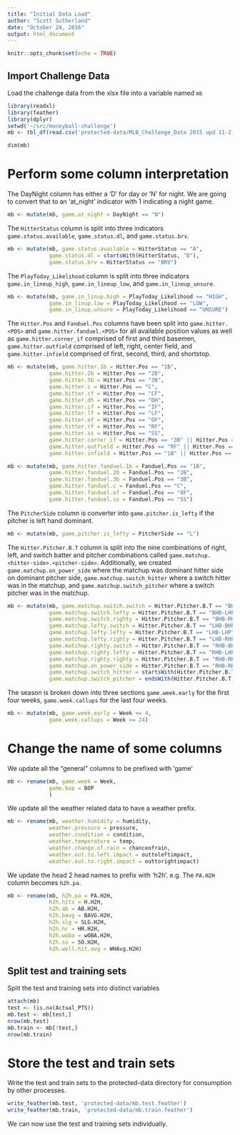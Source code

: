 ```yaml
---
title: "Initial Data Load"
author: "Scott Sutherland"
date: "October 24, 2016"
output: html_document
---
```


```r
knitr::opts_chunk$set(echo = TRUE)
```

## Import Challenge Data

Load the challenge data from the xlsx file into a variable named `mb`

```r
library(readxl)
library(feather)
library(dplyr)
setwd('~/src/moneyball-challenge')
mb <- tbl_df(read.csv('protected-data/MLB_Challenge_Data 2015 upd 11-2-16.csv', stringsAsFactors = FALSE, na.strings = "NA"))
```

```r
dim(mb)
```

# Perform some column interpretation

The DayNight column has either a 'D' for day or 'N' for night. We are going to convert that to an 'at_night' indicator with 1 indicating a night game.

```r
mb <- mutate(mb, game.at_night = DayNight == "N")
```

The `HitterStatus` column is split into three indicators `game.status.available`, `game.status.dl`, and `game.status.brv`.

```r
mb <- mutate(mb, game.status.available = HitterStatus == "A",
             game.status.dl = startsWith(HitterStatus, "D"),
             game.status.brv = HitterStatus == "BRV")
```

The `PlayToday_Likelihood` column is split into three indicators `game.in_lineup_high`, `game.in_lineup_low`, and `game.in_lineup_unsure`.

```r
mb <- mutate(mb, game.in_linup.high = PlayToday_Likelihood == "HIGH",
             game.in_linup.low = PlayToday_Likelihood == "LOW",
             game.in_linup.unsure = PlayToday_Likelihood == "UNSURE")
```

The `Hitter.Pos` and `Fanduel.Pos` columns have been split into `game.hitter.<POS>` and `game.hitter.fanduel.<POS>` for all available position values as well as `game.hitter.corner_if` comprised of first and third basemen, `game.hitter.outfield` comprised of left, right, center field, and `game.hitter.infield` comprised of first, second, third, and shortstop.

```r
mb <- mutate(mb, game.hitter.1b = Hitter.Pos == "1B",
             game.hitter.2b = Hitter.Pos == "2B",
             game.hitter.3b = Hitter.Pos == "3B",
             game.hitter.c = Hitter.Pos == "C",
             game.hitter.cf = Hitter.Pos == "CF",
             game.hitter.dh = Hitter.Pos == "DH",
             game.hitter.if = Hitter.Pos == "IF",
             game.hitter.lf = Hitter.Pos == "LF",
             game.hitter.of = Hitter.Pos == "OF",
             game.hitter.rf = Hitter.Pos == "RF",
             game.hitter.ss = Hitter.Pos == "SS",
             game.hitter.corner_if = Hitter.Pos == "3B" || Hitter.Pos == "1B",
             game.hitter.outfield = Hitter.Pos == "RF" || Hitter.Pos == "CF" || Hitter.Pos == "LF",
             game.hitter.infield = Hitter.Pos == "1B" || Hitter.Pos == "2B" || Hitter.Pos == "SS" || Hitter.Pos == "3B")

mb <- mutate(mb, game.hitter.fanduel.1b = Fanduel.Pos == "1B",
             game.hitter.fanduel.2b = Fanduel.Pos == "2B",
             game.hitter.fanduel.3b = Fanduel.Pos == "3B",
             game.hitter.fanduel.c = Fanduel.Pos == "C",
             game.hitter.fanduel.of = Fanduel.Pos == "OF",
             game.hitter.fanduel.ss = Fanduel.Pos == "SS")
```

The `PitcherSide` column is converter into `game.pitcher.is_lefty` if the pitcher is left hand dominant.

```r
mb <- mutate(mb, game.pitcher.is_lefty = PitcherSide == "L")
```

The `Hitter.Pitcher.B.T` column is split into the nine combinations of right, left, and switch batter and pitcher combinations called `game.matchup.<hitter-side>.<pitcher-side>`. Additionally, we created `game.matchup.on_power_side` where the matchup was dominant hitter side on dominant pitcher side, `game.matchup.switch_hitter` where a switch hitter was in the matchup, and `game.matchup.switch_pitcher` where a switch pitcher was in the matchup.

```r
mb <- mutate(mb, game.matchup.switch.switch = Hitter.Pitcher.B.T == "BHB-BHP",
             game.matchup.switch.lefty = Hitter.Pitcher.B.T == "BHB-LHP",
             game.matchup.switch.righty = Hitter.Pitcher.B.T == "BHB-RHP",
             game.matchup.lefty.switch = Hitter.Pitcher.B.T == "LHB-BHP",
             game.matchup.lefty.lefty = Hitter.Pitcher.B.T == "LHB-LHP",
             game.matchup.lefty.righty = Hitter.Pitcher.B.T == "LHB-RHP",
             game.matchup.righty.switch = Hitter.Pitcher.B.T == "RHB-BHP",
             game.matchup.righty.lefty = Hitter.Pitcher.B.T == "RHB-LHP",
             game.matchup.righty.righty = Hitter.Pitcher.B.T == "RHB-RHP",
             game.matchup.on_power_side = Hitter.Pitcher.B.T == "RHB-RHP" || Hitter.Pitcher.B.T == "LHB-LHP",
             game.matchup.switch_hitter = startsWith(Hitter.Pitcher.B.T, "BHB"),
             game.matchup.switch_pitcher = endsWith(Hitter.Pitcher.B.T, "BHP"))
```

The season is broken down into three sections `game.week.early` for the first four weeks, `game.week.callups` for the last four weeks.

```r
mb <- mutate(mb, game.week.early = Week <= 4,
             game.week.callups = Week >= 24)
```


# Change the name of some columns

We update all the "general" columns to be prefixed with 'game'

```r
mb <- rename(mb, game.week = Week,
             game.bop = BOP
             )
```


We update all the weather related data to have a weather prefix.

```r
mb <- rename(mb, weather.humidity = humidity,
             weather.pressure = pressure,
             weather.condition = condition,
             weather.temperature = temp,
             weather.change.of.rain = chanceofrain,
             weather.out.to.left.impact = outtoleftimpact,
             weather.out.to.right.impact = outtorightimpact)
```

We update the head 2 head names to prefix with 'h2h'. e.g. The `PA.H2H` column becomes `h2h.pa`.

```r
mb <- rename(mb, h2h.pa = PA.H2H,
             h2h.hits = H.H2H,
             h2h.ab = AB.H2H,
             h2h.bavg = BAVG.H2H,
             h2h.slg = SLG.H2H,
             h2h.hr = HR.H2H,
             h2h.woba = wOBA.H2H,
             h2h.so = SO.H2H,
             h2h.well.hit.avg = WHAvg.H2H)
```



## Split test and training sets

Split the test and training sets into distinct variables

```r
attach(mb)
test <- (is.na(Actual_PTS))
mb.test <- mb[test,]
nrow(mb.test)
mb.train <- mb[!test,]
nrow(mb.train)
```

# Store the test and train sets

Write the test and train sets to the protected-data directory for consumption by other processes.

```r
write_feather(mb.test, 'protected-data/mb.test.feather')
write_feather(mb.train, 'protected-data/mb.train.feather')
```

We can now use the test and training sets individually.
